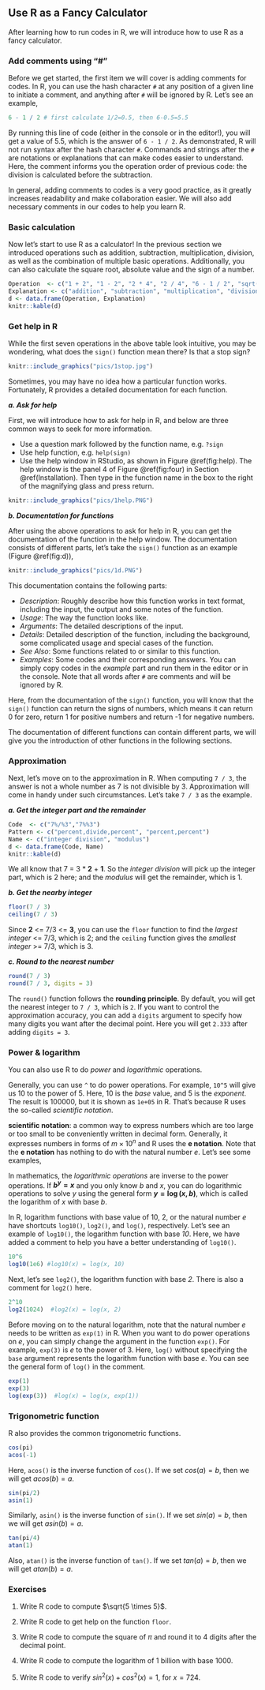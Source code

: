 ## Use R as a Fancy Calculator {#Calculator}

After learning how to run codes in R, we will introduce how to use R as a fancy calculator.

### Add comments using "#"

Before we get started, the first item we will cover is adding comments for codes. In R, you can use the hash character `#` at any position of a given line to initiate a comment, and anything after `#` will be ignored by R. Let's see an example,

```r
6 - 1 / 2 # first calculate 1/2=0.5, then 6-0.5=5.5
```

By running this line of code (either in the console or in the editor!), you will get a value of 5.5, which is the answer of `6 - 1 / 2`. As demonstrated, R will not run syntax after the hash character `#`. Commands and strings after the `#` are notations or explanations that can make codes easier to understand. Here, the comment informs you the operation order of previous code: the division is calculated before the subtraction.

In general, adding comments to codes is a very good practice, as it greatly increases readability and make collaboration easier. We will also add necessary comments in our codes to help you learn R.

### Basic calculation

Now let's start to use R as a calculator! In the previous section we introduced operations such as addition, subtraction, multiplication, division, as well as the combination of multiple basic operations. Additionally, you can also calculate the square root, absolute value and the sign of a number.

```r
Operation  <- c("1 + 2", "1 - 2", "2 * 4", "2 / 4", "6 - 1 / 2", "sqrt(100)", "abs(-3)", "sign(-3)")
Explanation <- c("addition", "subtraction", "multiplication", "division", "multiple operations", "square root", "absolute value", "sign")
d <- data.frame(Operation, Explanation)
knitr::kable(d)
```

### Get help in R

While the first seven operations in the above table look intuitive, you may be wondering, what does the `sign()` function mean there? Is that a stop sign?       


```r
knitr::include_graphics("pics/1stop.jpg")
```


Sometimes, you may have no idea how a particular function works. Fortunately, R provides a detailed documentation for each function.

***a. Ask for help***

First, we will introduce how to ask for help in R, and below are three common ways to seek for more information.

- Use a question mark followed by the function name, e.g. `?sign`  
- Use help function, e.g. `help(sign)`
- Use the help window in RStudio, as shown in Figure \@ref(fig:help). The help window is the panel 4 of Figure \@ref(fig:four) in Section \@ref(Installation). Then type in the function name in the box to the right of the magnifying glass and press return.

```r
knitr::include_graphics("pics/1help.PNG")
```

***b. Documentation for functions***

After using the above operations to ask for help in R, you can get the documentation of the function in the help window. The documentation consists of different parts, let's take the `sign()` function as an example (Figure \@ref(fig:d)),

```r
knitr::include_graphics("pics/1d.PNG")
```

This documentation contains the following parts:

- *Description*: Roughly describe how this function works in text format, including the input, the output and some notes of the function.
- *Usage*: The way the function looks like.
- *Arguments*: The detailed descriptions of the input.
- *Details*: Detailed description of the function, including the background, some complicated usage and special cases of the function.
- *See Also*: Some functions related to or similar to this function.
- *Examples*: Some codes and their corresponding answers. You can simply copy codes in the *example* part and run them in the editor or in the console. Note that all words after `#` are comments and will be ignored by R.

Here, from the documentation of the `sign()` function, you will know that the `sign()` function can return the signs of numbers, which means it can return 0 for zero, return 1 for positive numbers and return -1 for negative numbers.

The documentation of different functions can contain different parts, we will give you the introduction of other functions in the following sections.


### Approximation

Next, let's move on to the approximation in R. When computing `7 / 3`, the answer is not a whole number as 7 is not divisible by 3. Approximation will come in handy under such circumstances. Let's take `7 / 3` as the example.

***a. Get the integer part and the remainder***

```r
Code  <- c("7%/%3","7%%3")
Pattern <- c("percent,divide,percent", "percent,percent")
Name <- c("integer division", "modulus")
d <- data.frame(Code, Name)
knitr::kable(d)
```

We all know that 7 = 3 * **2** + **1**. So the *integer division* will pick up the integer part, which is 2 here; and the *modulus* will get the remainder, which is 1.


***b. Get the nearby integer***
```r
floor(7 / 3)   
ceiling(7 / 3) 
```

Since **2** <= 7/3 <= **3**, you can use the `floor` function to find the *largest integer* <= 7/3, which is 2; and the `ceiling` function gives the *smallest integer* >= 7/3, which is 3.


***c. Round to the nearest number***
```r
round(7 / 3)   
round(7 / 3, digits = 3)
```

The `round()` function follows the **rounding principle**. By default, you will get the nearest integer to `7 / 3`, which is `2`. If you want to control the approximation accuracy, you can add a `digits` argument to specify how many digits you want after the decimal point. Here you will get `2.333` after adding `digits = 3`.

### Power & logarithm

You can also use R to do *power* and *logarithmic* operations.  

Generally, you can use `^` to do power operations. For example, `10^5` will give us 10 to the power of 5. Here, 10 is the *base* value, and 5 is the *exponent*. The result is 100000, but it is shown as `1e+05` in R. That's because R uses the so-called *scientific notation*.

::: {.infobox .caution data-latex="{caution}"}
**scientific notation**: a common way to express numbers which are too large or too small to be conveniently written in decimal form.  Generally, it expresses numbers in forms of $m \times 10^n$ and R uses the **e notation**. Note that the **e notation** has nothing to do with the natural number $e$. Let's see some examples, 
\begin{align}
1 \times 10^5 &= \mbox{1e+05}\\
2 \times 10^4 &= \mbox{2e+04}\\
1.2 \times 10^{-3} &= \mbox{1.2e-03}
\end{align}
:::

In mathematics, the *logarithmic operations* are inverse to the power operations. If **$b^y = x$** and you only know *$b$* and *$x$*, you can do logarithmic operations to solve *$y$* using the general form **$y = \log(x, b)$**, which is called the logarithm of $x$ with base $b$. 

In R, logarithm functions with base value of 10, 2, or the natural number $e$ have shortcuts `log10()`, `log2()`, and `log()`, respectively. Let's see an example of `log10()`, the logarithm function with base *10*. Here, we have added a comment to help you have a better understanding of `log10()`.

```r
10^6 
log10(1e6) #log10(x) = log(x, 10)
```

Next, let's see `log2()`, the logarithm function with base *2*. There is also a comment for `log2()` here.

```r
2^10
log2(1024)  #log2(x) = log(x, 2)
```

Before moving on to the natural logarithm, note that the natural number $e$ needs to be written as `exp(1)` in R. When you want to do power operations on $e$, you can simply change the argument in the function `exp()`. For example, `exp(3)` is $e$ to the power of 3.  Here, `log()` without specifying the `base` argument represents the logarithm function with base $e$. You can see the general form of `log()` in the comment.

```r
exp(1)      
exp(3)
log(exp(3))  #log(x) = log(x, exp(1))
```

### Trigonometric function

R also provides the common trigonometric functions. 

```r
cos(pi)
acos(-1)
```

Here, `acos()` is the inverse function of `cos()`. If we set $cos(a) = b$, then we will get $acos(b) = a$.

```r
sin(pi/2)
asin(1)
```

Similarly, `asin()` is the inverse function of `sin()`. If we set $sin(a) = b$, then we will get $asin(b) = a$.

```r
tan(pi/4)
atan(1)
```

Also, `atan()` is the inverse function of `tan()`. If we set $tan(a) = b$, then we will get $atan(b) = a$.

### Exercises

1. Write R code to compute $\sqrt{5 \times 5}$.


2. Write R code to get help on the function `floor`.


3. Write R code to compute the square of $\pi$ and round it to 4 digits after the decimal point. 



4. Write R code to compute the logarithm of 1 billion with base 1000. 



5. Write R code to verify $sin^2(x) + cos^2(x) = 1$, for $x = 724$. 

